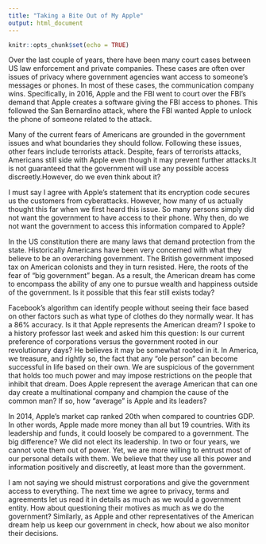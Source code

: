 ```yaml
---
title: "Taking a Bite Out of My Apple"
output: html_document
---
```


```r
knitr::opts_chunk$set(echo = TRUE)
```


Over the last couple of years, there have been many court cases between US law enforcement and private companies. These cases are often over issues of privacy where government agencies want access to someone's messages or phones. In most of these cases, the communication company wins.
Specifically, in 2016, Apple and the FBI went to court over the FBI's demand that Apple creates a software giving the FBI access to phones. This followed the San Bernardino attack, where the FBI wanted Apple to unlock the phone of someone related to the attack.

Many of the current fears of Americans are grounded in the government issues and what boundaries they should follow. Following these issues, other fears include terrorists attack. Despite, fears of terrorists attacks, Americans still side with Apple even though it may prevent further attacks.It is not guaranteed that the government will use any possible access discreetly.However, do we even think about it?

I must say I agree with Apple's statement that its encryption code secures us the customers from cyberattacks. However, how many of us actually thought this far when we first heard this issue. So many persons simply did not want the government to have access to their phone. Why then, do we not want the government to access this information compared to Apple?

In the US constitution there are many laws that demand protection from the state. Historically Americans have been very concerned with what they believe to be an overarching government. The British government imposed tax on American colonists and they in turn resisted. Here, the roots of the fear of "big government" began. As a result, the American dream has come to encompass the ability of any  one to pursue wealth and happiness outside of the government. Is it possible that this fear still exists today?


Facebook's algorithm can identify people without seeing their face based on other factors such as what type of clothes do they normally wear. It has a 86% accuracy.
Is it that Apple represents the American dream? I spoke to a history professor last week and asked him this question: Is our current preference of corporations versus the government rooted in our revolutionary days? He believes it may be somewhat rooted in it. In America, we treasure, and rightly so, the fact that any "ole person" can become successful in life based on their own. We are suspicious of the government that holds too much power and may impose restrictions on the people that inhibit that dream. Does Apple represent the average American that can one day create a multinational company and champion the cause of the common man? If so, how "average" is Apple and its leaders?

In 2014, Apple's market cap ranked 20th when compared to countries GDP. In other words, Apple made more money than all but 19 countries. With its leadership and funds, it could loosely be compared to a government. The big difference? We did not elect its leadership. In two or four years, we cannot vote them out of power. Yet, we are more willing to entrust most of our personal details with them. We believe that they use all this power and information positively and discreetly, at least more than the government.

I am not saying we should mistrust corporations and give the government access to everything. The next time we agree to privacy, terms and agreements let us read it in details as much as we would a government entity. How about questioning their motives as much as we do the government? Similarly, as Apple and other representatives of the American dream help us keep our government in check, how about we also monitor their decisions.

